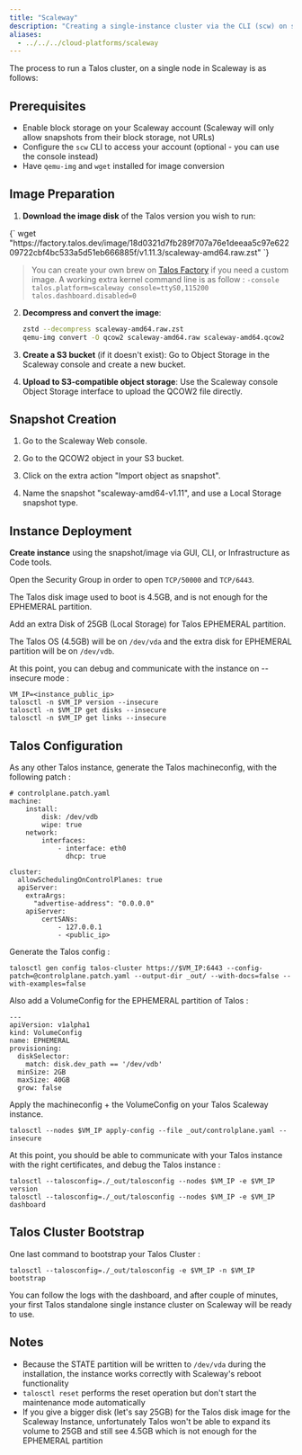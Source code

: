 ```yaml
---
title: "Scaleway"
description: "Creating a single-instance cluster via the CLI (scw) on scaleway.com."
aliases:
  - ../../../cloud-platforms/scaleway
---
```



The process to run a Talos cluster, on a single node in Scaleway is as follows:

## Prerequisites

- Enable block storage on your Scaleway account (Scaleway will only allow snapshots from their block storage, not URLs)
- Configure the `scw` CLI to access your account (optional - you can use the console instead)
- Have `qemu-img` and `wget` installed for image conversion

## Image Preparation

1. **Download the image disk** of the Talos version you wish to run:

  <CodeBlock lang="sh">
    {`
   wget "https://factory.talos.dev/image/18d0321d7fb289f707a76e1deeaa5c97e62209722cbf4bc533a5d51eb666885f/v1.11.3/scaleway-amd64.raw.zst"
   `}
   </CodeBlock>

   > You can create your own brew on [Talos Factory](https://factory.talos.dev) if you need a custom image.
   > A working extra kernel command line is as follow : `-console talos.platform=scaleway console=ttyS0,115200 talos.dashboard.disabled=0`

2. **Decompress and convert the image**:

   ```bash
   zstd --decompress scaleway-amd64.raw.zst
   qemu-img convert -O qcow2 scaleway-amd64.raw scaleway-amd64.qcow2
   ```

3. **Create a S3 bucket** (if it doesn't exist):
   Go to Object Storage in the Scaleway console and create a new bucket.

4. **Upload to S3-compatible object storage**:
   Use the Scaleway console Object Storage interface to upload the QCOW2 file directly.

## Snapshot Creation

1. Go to the Scaleway Web console.

2. Go to the QCOW2 object in your S3 bucket.

3. Click on the extra action "Import object as snapshot".

4. Name the snapshot "scaleway-amd64-v1.11", and use a Local Storage snapshot type.

## Instance Deployment

**Create instance** using the snapshot/image via GUI, CLI, or Infrastructure as Code tools.

Open the Security Group in order to open `TCP/50000` and `TCP/6443`.

The Talos disk image used to boot is 4.5GB, and is not enough for the EPHEMERAL partition.

Add an extra Disk of 25GB (Local Storage) for Talos EPHEMERAL partition.

The Talos OS (4.5GB) will be on `/dev/vda` and the extra disk for EPHEMERAL partition will be on `/dev/vdb`.

At this point, you can debug and communicate with the instance on --insecure mode :
```
VM_IP=<instance_public_ip>
talosctl -n $VM_IP version --insecure
talosctl -n $VM_IP get disks --insecure
talosctl -n $VM_IP get links --insecure
```

## Talos Configuration

As any other Talos instance, generate the Talos machineconfig, with the following patch :
```
# controlplane.patch.yaml
machine:
    install:
        disk: /dev/vdb
        wipe: true
    network:
        interfaces:
            - interface: eth0
              dhcp: true

cluster:
  allowSchedulingOnControlPlanes: true
  apiServer:
    extraArgs:
      "advertise-address": "0.0.0.0"
    apiServer:
        certSANs:
            - 127.0.0.1
            - <public_ip>
```

Generate the Talos config :
```
talosctl gen config talos-cluster https://$VM_IP:6443 --config-patch=@controlplane.patch.yaml --output-dir _out/ --with-docs=false --with-examples=false
```


Also add a VolumeConfig for the EPHEMERAL partition of Talos :
```
---
apiVersion: v1alpha1
kind: VolumeConfig
name: EPHEMERAL
provisioning:
  diskSelector:
    match: disk.dev_path == '/dev/vdb'
  minSize: 2GB
  maxSize: 40GB
  grow: false
```

Apply the machineconfig + the VolumeConfig on your Talos Scaleway instance.
```
talosctl --nodes $VM_IP apply-config --file _out/controlplane.yaml --insecure
```

At this point, you should be able to communicate with your Talos instance with the right certificates, and debug the Talos instance :
```
talosctl --talosconfig=./_out/talosconfig --nodes $VM_IP -e $VM_IP version
talosctl --talosconfig=./_out/talosconfig --nodes $VM_IP -e $VM_IP dashboard
```

## Talos Cluster Bootstrap

One last command to bootstrap your Talos Cluster :
```
talosctl --talosconfig=./_out/talosconfig -e $VM_IP -n $VM_IP bootstrap
```

You can follow the logs with the dashboard, and after couple of minutes, your first Talos standalone single instance cluster on Scaleway will be ready to use.

## Notes

- Because the STATE partition will be written to `/dev/vda` during the installation, the instance works correctly with Scaleway's reboot functionality
- `talosctl reset` performs the reset operation but don't start the maintenance mode automatically
- If you give a bigger disk (let's say 25GB) for the Talos disk image for the Scaleway Instance, unfortunately Talos won't be able to expand its volume to 25GB and still see 4.5GB which is not enough for the EPHEMERAL partition
